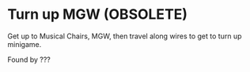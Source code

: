 # Turn up MGW (OBSOLETE)

Get up to Musical Chairs, MGW, then travel along wires to get to turn up minigame.

Found by ???